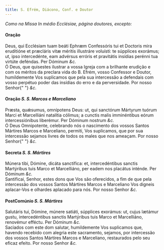 ```yaml
---
title: S. Efrém, Diácono, Conf. e Doutor
---
```


<em>Como na Missa In médio Ecclésiae, página doutores, excepto:</em>

<h4 class="text-center">Oração</h4>
<div class="grid grid-cols-2 gap-5">
  <span class="text-justify">
    Deus, qui Ecclésiam tuam beáti Ephræm Confessóris tui et Doctoris mira
    eruditióne et præcláris vitæ méritis illustráre voluísti: te súpplices
    exorámus; ut, ipso intercedénte, eam advérsus erróris et pravitátis insídias
    perénni tua virtúte deféndas. Per Dóminum <em>&c.</em>
  </div>
  <span class="text-justify">
    Ó Deus, que quisestes ilustrar a vossa Igreja com a brilhante erudição e com
    os méritos da preclara vida do B. Efrém, vosso Confessor e Doutor,
    humildemente Vos suplicamos que pela sua intercessão a defendais com vosso
    perpétuo poder das insídias do erro e da perversidade. Por nosso Senhor{" "}
    <em>&c.</em>
  </div>
</div>

<h4 class="text-center">
  Oração <em>S. S. Marcos e Marceliano</em>
</h4>
<div class="grid grid-cols-2 gap-5">
  <span class="text-justify">
    Præsta, quǽsumus, omnípotens Deus: ut, qui sanctórum Mártyrum tuórum Marci
    et Marcelliáni natalítia cólimus; a cunctis malis imminéntibus eórum
    intercessiónibus liberémur. Per Dóminum nostrum <em>&c.</em>
  </div>
  <span class="text-justify">
    Ó Deus Omnipotente, celebrando nós o nascimento dos vossos Santos Mártires
    Marcos e Marceliano, permiti, Vos suplicamos, que por sua intercessão
    sejamos livres de todos os males que nos ameaçam. Por nosso Senhor{" "}
    <em>&c.</em>
  </div>
</div>

<h4 class="text-center">
  Secreta <em>S. S. Mártires</em>
</h4>
<div class="grid grid-cols-2 gap-5">
  <span class="text-justify">
    Múnera tibi, Dómine, dicáta sanctífica: et, intercedéntibus sanctis
    Martýribus tuis Marco et Marcelliáno, per eadem nos placátus inténde. Per
    Dóminum <em>&c.</em>
  </div>
  <span class="text-justify">
    Santificai, Senhor, estes dons que Vos são oferecidos, a fim de que pela
    intercessão dos vossos Santos Mártires Marcos e Marceliano Vos digneis
    aplacar-Vos e olhardes aplacado para nós. Por nosso Senhor <em>&c.</em>
  </div>
</div>

<h4 class="text-center">
  PostComúnio <em>S. S. Mártires</em>
</h4>
<div class="grid grid-cols-2 gap-5">
  <span class="text-justify">
    Salutáris tui, Dómine, múnere satiáti, súpplices exorámus: ut, cujus lætámur
    gustu, intercedéntibus sanctis Martýribus tuis Marco et Marcelliáno,
    renovémur efféctu. Per Dóminum <em>&c.</em>
  </div>
  <span class="text-justify">
    Saciados com este dom salutar, humildemente Vos suplicamos que, havendo
    recebido com alegria este sacramento, sejamos, por intercessão dos vossos
    Santos Mártires Marcos e Marceliano, restaurados pelo seu eficaz efeito. Por
    nosso Senhor <em>&c.</em>
  </div>
</div>
